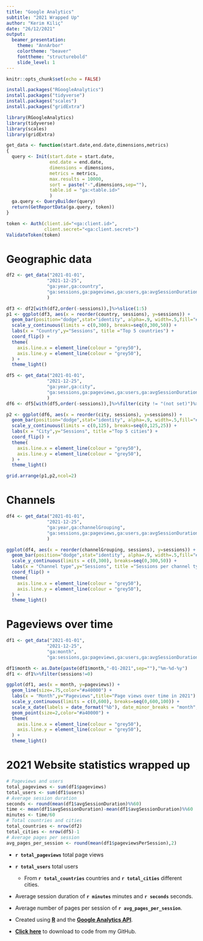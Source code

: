 ```yaml
---
title: "Google Analytics"
subtitle: "2021 Wrapped Up"
author: "Kerim Kiliç"
date: "26/12/2021"
output: 
  beamer_presentation:
    theme: "AnnArbor"
    colortheme: "beaver"
    fonttheme: "structurebold"
    slide_level: 1
---
```


```r
knitr::opts_chunk$set(echo = FALSE)

install.packages("RGoogleAnalytics")
install.packages("tidyverse")
install.packages("scales")
install.packages("gridExtra")

library(RGoogleAnalytics)
library(tidyverse)
library(scales)
library(gridExtra)
```

```r
get_data <- function(start.date,end.date,dimensions,metrics)
{
  query <- Init(start.date = start.date,
                end.date = end.date,
                dimensions = dimensions,
                metrics = metrics,
                max.results = 10000,
                sort = paste("-",dimensions,sep=""),
                table.id = "ga:<table.id>"
                )
  ga.query <- QueryBuilder(query)
  return(GetReportData(ga.query, token))
}
```


```r
token <- Auth(client.id="<ga:client.id>",
              client.secret="<ga:client.secret>")
ValidateToken(token)
```

# Geographic data

```r
df2 <- get_data("2021-01-01",
               "2021-12-25",
               "ga:year,ga:country",
               "ga:sessions,ga:pageviews,ga:users,ga:avgSessionDuration"
               )

df3 <- df2[with(df2,order(-sessions)),]%>%slice(1:5)
p1 <- ggplot(df3, aes(x = reorder(country, sessions), y=sessions)) + 
  geom_bar(position="dodge",stat="identity", alpha=.9, width=.5,fill="#a40000") +
  scale_y_continuous(limits = c(0,300), breaks=seq(0,300,50)) + 
  labs(x = "Country",y="Sessions", title ="Top 5 countries") + 
  coord_flip() +
  theme(
    axis.line.x = element_line(colour = "grey50"),
    axis.line.y = element_line(colour = "grey50"),
  ) +
  theme_light()

df5 <- get_data("2021-01-01",
               "2021-12-25",
               "ga:year,ga:city",
               "ga:sessions,ga:pageviews,ga:users,ga:avgSessionDuration"
               )
df6 <- df5[with(df5,order(-sessions)),]%>%filter(city != "(not set)")%>%slice(1:5)

p2 <- ggplot(df6, aes(x = reorder(city, sessions), y=sessions)) + 
  geom_bar(position="dodge",stat="identity", alpha=.9, width=.5,fill="#a40000") +
  scale_y_continuous(limits = c(0,125), breaks=seq(0,125,25)) + 
  labs(x = "City",y="Sessions", title ="Top 5 cities") + 
  coord_flip() +
  theme(
    axis.line.x = element_line(colour = "grey50"),
    axis.line.y = element_line(colour = "grey50"),
  ) +
  theme_light()

grid.arrange(p1,p2,ncol=2)
```

# Channels

```r
df4 <- get_data("2021-01-01",
               "2021-12-25",
               "ga:year,ga:channelGrouping",
               "ga:sessions,ga:pageviews,ga:users,ga:avgSessionDuration"
               )

ggplot(df4, aes(x = reorder(channelGrouping, sessions), y=sessions)) + 
  geom_bar(position="dodge",stat="identity", alpha=.9, width=.5,fill="#a40000") +
  scale_y_continuous(limits = c(0,300), breaks=seq(0,300,50)) + 
  labs(x = "Channel type",y="Sessions", title ="Sessions per channel type") + 
  coord_flip() +
  theme(
    axis.line.x = element_line(colour = "grey50"),
    axis.line.y = element_line(colour = "grey50"),
  ) +
  theme_light()
```


# Pageviews over time

```r
df1 <- get_data("2021-01-01",
               "2021-12-25",
               "ga:month",
               "ga:sessions,ga:pageviews,ga:users,ga:avgSessionDuration,ga:pageviewsPerSession")

df1$month <- as.Date(paste(df1$month,"-01-2021",sep=""),"%m-%d-%y")
df1 <- df1%>%filter(sessions!=0)

ggplot(df1, aes(x = month, y=pageviews)) +
  geom_line(size=.75,color="#a40000") + 
  labs(x = "Month",y="Pageviews",title="Page views over time in 2021") + 
  scale_y_continuous(limits = c(0,600), breaks=seq(0,600,100)) + 
  scale_x_date(labels = date_format("%b"), date_minor_breaks = "month",date_breaks = "1 month") +
  geom_point(size=2,color="#a40000") +
  theme(
    axis.line.x = element_line(colour = "grey50"),
    axis.line.y = element_line(colour = "grey50"),
  ) +
  theme_light()
```

# 2021 Website statistics wrapped up

```r
# Pageviews and users
total_pageviews <- sum(df1$pageviews)
total_users <- sum(df1$users)
# Average session duration
seconds <- round(mean(df1$avgSessionDuration)%%60)
time <- mean(df1$avgSessionDuration)-mean(df1$avgSessionDuration)%%60
minutes <- time/60
# Total countries and cities
total_countries <- nrow(df2)
total_cities <- nrow(df5)-1
# Average pages per session
avg_pages_per_session <- round(mean(df1$pageviewsPerSession),2)
```

- **`r total_pageviews`** total page views

- **`r total_users`** total users
  - From **`r total_countries`** countries and **`r total_cities`** different cities.

- Average session duration of **`r minutes`** minutes and **`r seconds`** seconds.

- Average number of pages per session of **`r avg_pages_per_session`**.

- Created using **[R](https://www.r-project.org/)** and the **[Google Analytics API](https://developers.google.com/analytics)**.

- **[Click here](https://github.com/kerim-kilic/google-analytics-data)** to download to code from my GitHub.
